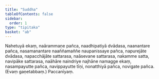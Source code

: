 ```yaml
---
title: "Suddha"
tableOfContents: false
sidebar:
  order: 1
type: "tipitaka"
basket: "ab"
---
```



<DynamicBreadcrumb />

<Division number="39">

<Paragraph number="1989">
Nahetuyā ekaṃ, naārammaṇe pañca, naadhipatiyā dvādasa, naanantare pañca, nasamanantare naaññamaññe naupanissaye pañca, napurejāte dvādasa, napacchājāte sattarasa, naāsevane sattarasa, nakamme satta, navipāke sattarasa, naāhāre naindriye najhāne namagge ekaṃ, nasampayutte pañca, navippayutte tīṇi, nonatthiyā pañca, novigate pañca. (Evaṃ gaṇetabbaṃ.)

</Paragraph>
</Division>

<Paragraph number="1990" type="center">
Paccanīyaṃ.
</Paragraph>